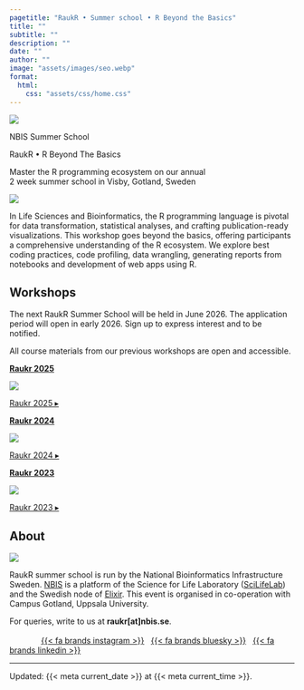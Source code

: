 ```yaml
---
pagetitle: "RaukR • Summer school • R Beyond the Basics"
title: ""
subtitle: ""
description: ""
date: ""
author: ""
image: "assets/images/seo.webp"
format:
  html:
    css: "assets/css/home.css"
---
```


::: {.hero .column-page}

![](assets/images/panorama.webp){.hero-image fig-alt="Hands coding at a laptop with the view of a medieval city"}

::: {.hero-inner}

::: {.hero-title-1}
NBIS Summer School
:::

::: {.hero-title-2}
RaukR • R Beyond The Basics
:::

::: {.hero-title-3}
Master the R programming ecosystem on our annual  
2 week summer school in Visby, Gotland, Sweden
:::

:::
:::

::: {.hero-image-small-screen}
![](assets/images/visby-typing.webp)
:::

In Life Sciences and Bioinformatics, the R programming language is pivotal for data transformation, statistical analyses, and crafting publication-ready visualizations. This workshop goes beyond the basics, offering participants a comprehensive understanding of the R ecosystem. We explore best coding practices, code profiling, data wrangling, generating reports from notebooks and development of web apps using R.

## Workshops

::: {.callout-note}

The next RaukR Summer School will be held in June 2026. The application period will open in early 2026. Sign up to express interest and to be notified.  

<div data-tf-live="01JY9F9HH8P1CB05DEQ52XGDCN"></div>  
<script src="//embed.typeform.com/next/embed.js"></script>  

:::

All course materials from our previous workshops are open and accessible.

**[Raukr 2025](https://nbisweden.github.io/raukr-2025/)**

::: {.image-container}

![](assets/images/group-2025.webp){fig-alt="Group photo of teachers and participants with seastacks at Ljugarn"}

::: {.overlay-text}
[[Raukr 2025 &#9656;](https://nbisweden.github.io/raukr-2025/)]{.large}
:::

:::

**[Raukr 2024](https://nbisweden.github.io/raukr-2024/)**

::: {.image-container}

![](assets/images/group-2024.webp){fig-alt="Group photo of teachers and participants with seastacks at Ljugarn"}

::: {.overlay-text}
[[Raukr 2024 &#9656;](https://nbisweden.github.io/raukr-2024/)]{.large}
:::

:::

**[Raukr 2023](https://nbisweden.github.io/raukr-2023/)**

::: {.image-container}

![](assets/images/group-2023.webp){fig-alt="Group photo of teachers and participants with seastacks at Ljugarn"}

::: {.overlay-text}
[[Raukr 2023 &#9656;](https://nbisweden.github.io/raukr-2023/)]{.large}
:::

:::

## About

![](assets/images/visby-wall.webp){fig-alt="An aerial view of a medieval harbor with fishing vessels"}

RaukR summer school is run by the National Bioinformatics Infrastructure Sweden. [NBIS](https://nbis.se) is a platform of the Science for Life Laboratory ([SciLifeLab](https://www.scilifelab.se/)) and the Swedish node of [Elixir](https://elixir-europe.org/). This event is organised in co-operation with Campus Gotland, Uppsala University.

For queries, write to us at **raukr[at]nbis.se**.  

![](assets/logos/raukr.svg){height="1.2em" style="margin-bottom:-3px;"} &nbsp; ![](assets/logos/nbis-scilifelab.svg){height="1.1em"} &nbsp; [{{< fa brands instagram >}}](https://www.instagram.com/raukr_nbis/) &nbsp; [{{< fa brands bluesky >}}](https://bsky.app/profile/nbis.se) &nbsp; [{{< fa brands linkedin >}}](https://www.linkedin.com/company/nbisweden)  

---

::: small
Updated: {{< meta current_date >}} at {{< meta current_time >}}.
:::


